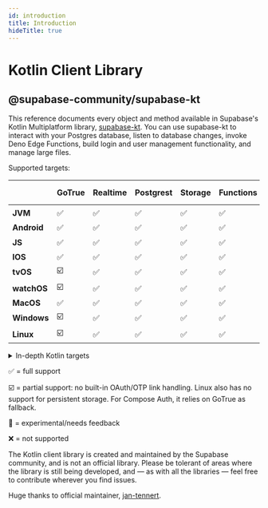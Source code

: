 ```yaml
---
id: introduction
title: Introduction
hideTitle: true
---
```


<div className="flex items-start gap-6 not-prose" id="introduction">
  <IconMenuKotlin width={35} height={35} />
  <div className="flex flex-col gap-2">
    <h1 className="text-3xl text-foreground m-0">Kotlin Client Library</h1>
    <h2 className="text-base font-mono text-foreground-light">@supabase-community/supabase-kt</h2>
  </div>
</div>

<div className="max-w-xl">

This reference documents every object and method available in Supabase's Kotlin Multiplatform library, [supabase-kt](https://github.com/supabase-community/supabase-kt). You can use supabase-kt to interact with your Postgres database, listen to database changes, invoke Deno Edge Functions, build login and user management functionality, and manage large files.

Supported targets:

|             | **GoTrue** | **Realtime** | **Postgrest** | **Storage** | **Functions** | **Apollo-GraphQL** | **Compose Auth 🚧** | **Compose Auth UI 🚧** |
| ----------- | ---------- | ------------ | ------------- | ----------- | ------------- | ------------------ | ------------------- | ---------------------- |
| **JVM**     | ✅         | ✅           | ✅            | ✅          | ✅            | ✅                 | ☑️                  | ✅                     |
| **Android** | ✅         | ✅           | ✅            | ✅          | ✅            | ✅                 | ✅                  | ✅                     |
| **JS**      | ✅         | ✅           | ✅            | ✅          | ✅            | ✅                 | ☑️                  | ✅                     |
| **IOS**     | ✅         | ✅           | ✅            | ✅          | ✅            | ✅                 | ✅                  | ✅                     |
| **tvOS**    | ☑️         | ✅           | ✅            | ✅          | ✅            | ✅                 | ❌                  | ❌                     |
| **watchOS** | ☑️         | ✅           | ✅            | ✅          | ✅            | ✅                 | ❌                  | ❌                     |
| **MacOS**   | ✅         | ✅           | ✅            | ✅          | ✅            | ✅                 | ❌                  | ❌                     |
| **Windows** | ☑️         | ✅           | ✅            | ✅          | ✅            | ❌                 | ❌                  | ❌                     |
| **Linux**   | ☑️         | ✅           | ✅            | ✅          | ✅            | ❌                 | ❌                  | ❌                     |

<details>

<summary>In-depth Kotlin targets</summary>

**iOS:** iosArm64, iosSimulatorArm64, iosX64

**JS**: Browser, NodeJS

**tvOS**: tvosArm64, tvosX64, tvosSimulatorArm64

**watchOS**: watchosArm64, watchosX64, watchosSimulatorArm64

**MacOS**: macosX64, macosArm64

**Windows**: mingwX64

**Linux**: linuxX64

</details>

✅ = full support

☑️ = partial support: no built-in OAuth/OTP link handling. Linux also has no support for persistent storage. For Compose Auth, it relies on GoTrue as fallback.

🚧 = experimental/needs feedback

❌ = not supported

</div>

<div className="max-w-xl bg-slate-300 px-4 py-2 rounded-md">
The Kotlin client library is created and maintained by the Supabase community, and is not an official library. Please be tolerant of areas where the library is still being developed, and — as with all the libraries — feel free to contribute wherever you find issues.

Huge thanks to official maintainer, [jan-tennert](https://github.com/jan-tennert).

</div>
